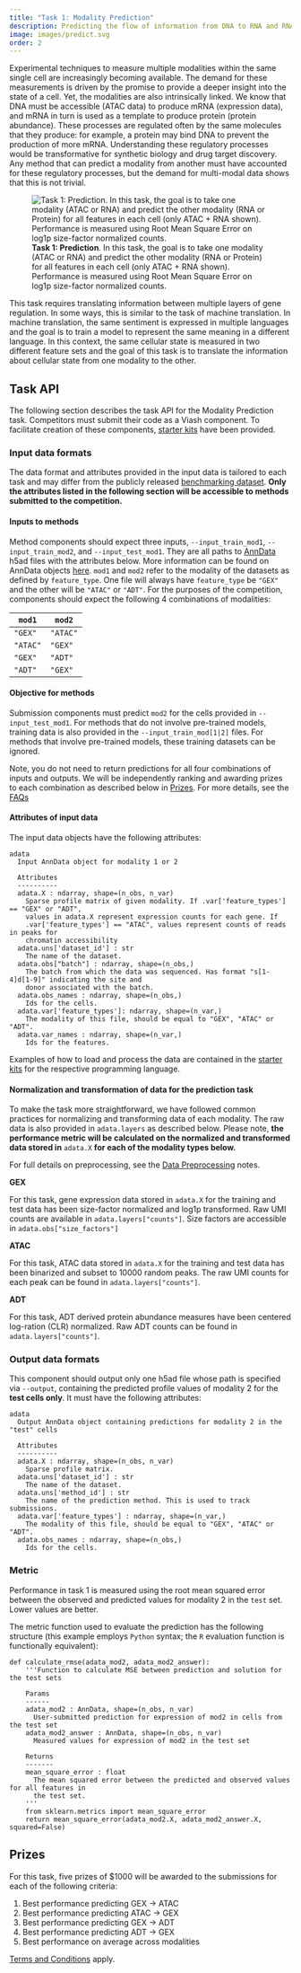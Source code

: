 ```yaml
---
title: "Task 1: Modality Prediction"
description: Predicting the flow of information from DNA to RNA and RNA to Protein
image: images/predict.svg
order: 2
---
```


Experimental techniques to measure multiple modalities within the same single cell are increasingly becoming available. The demand for these measurements is driven by the promise to provide a deeper insight into the state of a cell. Yet, the modalities are also intrinsically linked. We know that DNA must be accessible (ATAC data) to produce mRNA (expression data), and mRNA in turn is used as a template to produce protein (protein abundance). These processes are regulated often by the same molecules that they produce: for example, a protein may bind DNA to prevent the production of more mRNA. Understanding these regulatory processes would be transformative for synthetic biology and drug target discovery. Any method that can predict a modality from another must have accounted for these regulatory processes, but the demand for multi-modal data shows that this is not trivial.

![**Task 1: Prediction**. In this task, the goal is to take one modality (ATAC or RNA) and predict the other modality (RNA or Protein) for all features in each cell (only ATAC + RNA shown). Performance is measured using Root Mean Square Error on log1p size-factor normalized counts.](images/predict.svg)

This task requires translating information between multiple layers of gene regulation. In some ways, this is similar to the task of machine translation. In machine translation, the same sentiment is expressed in multiple languages and the goal is to train a model to represent the same meaning in a different language. In this context, the same cellular state is measured in two different feature sets and the goal of this task is to translate the information about cellular state from one modality to the other. 

## Task API

The following section describes the task API for the Modality Prediction task. Competitors must submit their code as a Viash component. To facilitate creation of these components, [starter kits](/competitions/neurips_2021_docs/submission/starter_kit_contents.qmd) have been provided.

### Input data formats

:::{.callout-note}
The data format and attributes provided in the input data is tailored to each task and may differ from the publicly released [benchmarking dataset](/competitions/neurips_2021_docs/data/dataset.qmd).  **Only the attributes listed in the following section will be accessible to methods submitted to the competition.**
:::

#### Inputs to methods

Method components should expect three inputs, `--input_train_mod1`, `--input_train_mod2`, and `--input_test_mod1`. They are all paths to [AnnData](https://anndata.readthedocs.io/en/latest/) h5ad files with the attributes below. More information can be found on AnnData objects [here](/competitions/neurips_2021_docs/submission/quickstart.qmd). `mod1` and `mod2` refer to the modality of the datasets as defined by `feature_type`.  One file will always have `feature_type` be `"GEX"` and the other will be `"ATAC"` or `"ADT"`. For the purposes of the competition, components should expect the following 4 combinations of modalities:

| `mod1`   | `mod2`   |
|----------|----------|
| `"GEX"`  | `"ATAC"` |
| `"ATAC"` | `"GEX"`  |
| `"GEX"`  | `"ADT"`  |
| `"ADT"`  | `"GEX"`  |


#### Objective for methods

Submission components must predict `mod2` for the cells provided in `--input_test_mod1`. For methods that do not involve pre-trained models, training data is also provided in the `--input_train_mod[1|2]` files. For methods that involve pre-trained models, these training datasets can be ignored.

:::{.callout-note}
Note, you do not need to return predictions for all four combinations of inputs and outputs. We will be independently ranking and awarding prizes to each combination as described below in [Prizes](#prizes). For more details, see the [FAQs](/competitions/neurips_2021_docs/submission/faq.qmd#what-if-i-only-want-to-compete-for-one-of-the-prizes-in-a-task)
:::


#### Attributes of input data

The input data objects have the following attributes:


```plaintext
adata
  Input AnnData object for modality 1 or 2

  Attributes
  ----------
  adata.X : ndarray, shape=(n_obs, n_var)
    Sparse profile matrix of given modality. If .var['feature_types'] == "GEX" or "ADT",
    values in adata.X represent expression counts for each gene. If
    .var['feature_types'] == "ATAC", values represent counts of reads in peaks for
    chromatin accessibility
  adata.uns['dataset_id'] : str
    The name of the dataset.
  adata.obs["batch"] : ndarray, shape=(n_obs,)
    The batch from which the data was sequenced. Has format "s[1-4]d[1-9]" indicating the site and
    donor associated with the batch.
  adata.obs_names : ndarray, shape=(n_obs,)
    Ids for the cells.
  adata.var['feature_types']: ndarray, shape=(n_var,)
    The modality of this file, should be equal to "GEX", "ATAC" or "ADT".
  adata.var_names : ndarray, shape=(n_var,)
    Ids for the features.
```

Examples of how to load and process the data are contained in the [starter kits](/competitions/neurips_2021_docs/submission/starter_kit_contents.qmd) for the respective programming language.

#### Normalization and transformation of data for the prediction task

To make the task more straightforward, we have followed common practices for normalizing and transforming data of each modality. The raw data is also provided in `adata.layers` as described below. Please note, **the performance metric will be calculated on the normalized and transformed data stored in** `adata.X` **for each of the modality types below.**

For full details on preprocessing, see the [Data Preprocessing](/competitions/neurips_2021_docs/data/dataset.qmd#preprocessing) notes.

**GEX**  

For this task, gene expression data stored in `adata.X` for the training and test data has been size-factor normalized and log1p transformed.  Raw UMI counts are available in `adata.layers["counts"]`. Size factors are accessible in `adata.obs["size_factors"]`

**ATAC**

For this task, ATAC data stored in `adata.X` for the training and test data has been binarized and subset to 10000 random peaks. The raw UMI counts for each peak can be found in `adata.layers["counts"]`.

**ADT**

For this task, ADT derived protein abundance measures have been centered log-ration (CLR) normalized. Raw ADT counts can be found in `adata.layers["counts"]`.

### Output data formats

This component should output only one h5ad file whose path is specified via `--output`, containing the predicted profile values of modality 2 for the **test cells only**. It must have the following attributes:

```plaintext
adata
  Output AnnData object containing predictions for modality 2 in the "test" cells

  Attributes
  ----------
  adata.X : ndarray, shape=(n_obs, n_var)
    Sparse profile matrix.
  adata.uns['dataset_id'] : str
    The name of the dataset.
  adata.uns['method_id'] : str
    The name of the prediction method. This is used to track submissions.
  adata.var['feature_types'] : ndarray, shape=(n_var,)
    The modality of this file, should be equal to "GEX", "ATAC" or "ADT".
  adata.obs_names : ndarray, shape=(n_obs,)
    Ids for the cells.
```

### Metric

Performance in task 1 is measured using the root mean squared error between the observed and predicted values for modality 2 in the `test` set. Lower values are better.

The metric function used to evaluate the prediction has the following structure (this example employs `Python` syntax; the `R` evaluation function is functionally equivalent):

```plaintext
def calculate_rmse(adata_mod2, adata_mod2_answer):  
    '''Function to calculate MSE between prediction and solution for the test sets  

    Params
    ------
    adata_mod2 : AnnData, shape=(n_obs, n_var)
      User-submitted prediction for expression of mod2 in cells from the test set
    adata_mod2_answer : AnnData, shape=(n_obs, n_var)
      Measured values for expression of mod2 in the test set

    Returns
    -------
    mean_square_error : float
      The mean squared error between the predicted and observed values for all features in
      the test set.
    '''
    from sklearn.metrics import mean_square_error
    return mean_square_error(adata_mod2.X, adata_mod2_answer.X, squared=False)
```

## Prizes

For this task, five prizes of $1000 will be awarded to the submissions for each of the following criteria:

1. Best performance predicting GEX → ATAC
2. Best performance predicting ATAC → GEX
2. Best performance predicting GEX → ADT
2. Best performance predicting ADT → GEX
3. Best performance on average across modalities

[Terms and Conditions](/competitions/neurips_2021_docs/submission/terms.qmd) apply.
